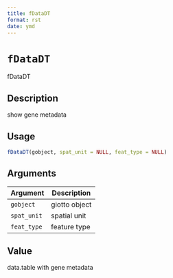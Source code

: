```yaml
--- 
title: fDataDT 
format: rst 
date: ymd 
--- 
```

# `fDataDT`

fDataDT


## Description

show gene metadata


## Usage

```r
fDataDT(gobject, spat_unit = NULL, feat_type = NULL)
```


## Arguments

Argument      |Description
------------- |----------------
`gobject`     |     giotto object
`spat_unit`     |     spatial unit
`feat_type`     |     feature type


## Value

data.table with gene metadata


